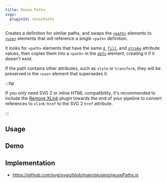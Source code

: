 ```yaml
---
title: Reuse Paths
svgo:
  pluginId: reusePaths
---
```


Creates a definition for similar paths, and swaps the [`<path>`](https://developer.mozilla.org/docs/Web/SVG/Element/path) elements to [`<use>`](https://developer.mozilla.org/docs/Web/SVG/Element/use) elements that will reference a single `<path>` definition.

It looks for `<path>` elements that have the same [`d`](https://developer.mozilla.org/docs/Web/SVG/Attribute/d), [`fill`](https://developer.mozilla.org/docs/Web/SVG/Attribute/fill), and [`stroke`](https://developer.mozilla.org/docs/Web/SVG/Attribute/stroke) attribute values, then copies them into a `<path>` in the [`defs`](https://developer.mozilla.org/docs/Web/SVG/Element/defs) element, creating it if it doesn't exist.

If the path contains other attributes, such as `style` or `transform`, they will be preserved in the `<use>` element that supersedes it.

:::tip

If you only need SVG 2 or inline HTML compatibility, it's recommended to include the [Remove XLink](/docs/plugins/remove-xlink/) plugin towards the end of your pipeline to convert references to `xlink:href` to the SVG 2 `href` attribute.

:::

## Usage

<PluginUsage/>

## Demo

<PluginDemo/>

## Implementation

* https://github.com/svg/svgo/blob/main/plugins/reusePaths.js
